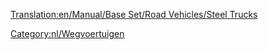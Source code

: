 [[Translation:en/Manual/Base Set/Road Vehicles/Steel Trucks]]

{{nl/Wegvoertuig|name     = Balogh Staaltruck
  |img      = en/Balogh Steel Truck.png
  |price    = £4.592 (€9.184)
  |speed    = 30 mph (48 km/h)
  |annual   = £421 (€842)
  |designed = 1936
  |life     = 15
  |capacity = 15 ton staal
}}
{{nl/Wegvoertuig|name     = Uhl Staaltruck
  |img      = en/Uhl Steel Truck.png
  |price    = £5.535 (€11.070) 
  |speed    = 55 mph (88 km/h)
  |annual   = £787 (€1.574)
  |designed = 1978
  |life     = 15
  |capacity = 18 ton staal
}}
{{nl/Wegvoertuig|name     = Kelling Staaltruck
  |img      = en/Kelling Steel Truck.png
  |price    = £5.945 (€11.890) 
  |speed    = 70 mph (112 km/h)
  |annual   = £1.125 (€2.250)
  |designed = 2007
  |life     = 15
  |capacity = 20 ton staal
}}

[[Category:nl/Wegvoertuigen]]
